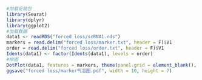 ```{r}
#加载安装包
library(Seurat)
library(dplyr)
library(ggplot2)
#加载数据
data1 <- readRDS("forced loss/scRNA1.rds")
markers = read.delim("forced loss/marker.txt", header = F)$V1
order = read.delim("forced loss/order.txt", header = F)$V1
Idents(data1) <- factor(Idents(data1), levels = order)
#绘图
DotPlot(data1, features = markers, theme(panel.grid = element_blank(), axis.text.x=element_text(hjust =1)))
ggsave("forced loss/marker气泡图.pdf", width = 10, height = 7)
```

